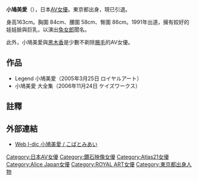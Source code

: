 
{{AV女優|
|モデル名='''小鳩美愛<br />Kobato Miai'''
|ふりがな='''こばと みあい'''
|画像ファイル=
|別名=
|愛称=
|生年=1971
|生月=8
|生日=5
|出身地={{JPN}}・[[東京都|東京都]]
|血液型=
|時点=
|身長=163
|体重=
|バスト=84
|ウエスト=58
|ヒップ=86
|カップ=
|股下=
|靴=
|身体備考=
|拍攝類型=[[AV|AV]]
|AV出演期間=1991～1993
|活動備考=
|他の活動=
|その他=
}}
{{japanese|japanese=小鳩美愛|kana=こばと みあい|romaji=Kobato Miai}}

'''小鳩美愛'''（{{bd|1971年|8月5日||}}），日本[[AV女優|AV女優]]。東京都出身，現已引退。 

身高163cm。胸圍 84cm、腰圍 58cm、臀圍 86cm。1991年出道，擁有姣好的娃娃臉與巨乳，以演出[[兔女郎|兔女郎]]聞名。

此外，小鳩美愛與[[黑木香|黑木香]]是少數不剃除[[腋毛|腋毛]]的AV女優。

== 作品 ==
* Legend 小鳩美愛（2005年3月25日 ロイヤルアート）
* 小鳩美愛 大全集（2006年11月24日 ケイズワークス）

== 註釋 ==
{{Reflist}}

== 外部連結 ==
*[https://web.archive.org/web/20071224153947/http://i-dic.dorachan.com/data?kbtmai00 Web I-dic 小鳩美愛 / こばとみあい]

{{Pornstar-stub}}
{{DEFAULTSORT:Kobato Miai}}

[[Category:日本AV女優|Category:日本AV女優]]
[[Category:鑽石映像女優|Category:鑽石映像女優]]
[[Category:Atlas21女優|Category:Atlas21女優]]
[[Category:Alice_Japan女優|Category:Alice Japan女優]]
[[Category:ROYAL_ART女優|Category:ROYAL ART女優]]
[[Category:東京都出身人物|Category:東京都出身人物]]